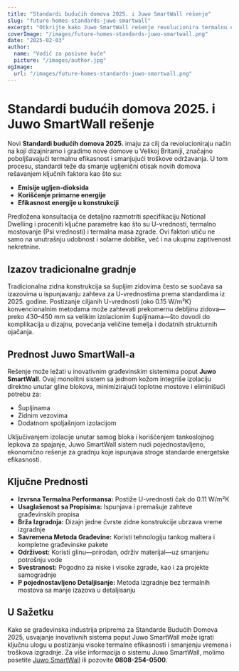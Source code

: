 ```yaml
---
title: "Standardi budućih domova 2025. i Juwo SmartWall rešenje"
slug: "future-homes-standards-juwo-smartwall"
excerpt: "Otkrijte kako Juwo SmartWall rešenje revolucionira termalnu efikasnost i standarde gradnje za buduće domove."
coverImage: "/images/future-homes-standards-juwo-smartwall.png"
date: "2025-02-03"
author:
  name: "Vodič za pasivne kuće"
  picture: "/images/author.jpg"
ogImage:
  url: "/images/future-homes-standards-juwo-smartwall.png"
---
```


# Standardi budućih domova 2025. i Juwo SmartWall rešenje

Novi **Standardi budućih domova 2025.** imaju za cilj da revolucioniraju način na koji dizajniramo i gradimo nove domove u Velikoj Britaniji, značajno poboljšavajući termalnu efikasnost i smanjujući troškove održavanja. U tom procesu, standardi teže da smanje ugljenični otisak novih domova rešavanjem ključnih faktora kao što su:

- **Emisije ugljen-dioksida**
- **Korišćenje primarne energije**
- **Efikasnost energije u konstrukciji**

Predložena konsultacija će detaljno razmotriti specifikaciju Notional Dwelling i proceniti ključne parametre kao što su U-vrednosti, termalno mostovanje (Psi vrednosti) i termalna masa zgrade. Ovi faktori utiču ne samo na unutrašnju udobnost i solarne dobitke, već i na ukupnu zaptivenost nekretnine.

## Izazov tradicionalne gradnje

Tradicionalna zidna konstrukcija sa šupljim zidovima često se suočava sa izazovima u ispunjavanju zahteva za U-vrednostima prema standardima iz 2025. godine. Postizanje ciljanih U-vrednosti (oko 0.15 W/m²K) konvencionalnim metodama može zahtevati prekomernu debljinu zidova—preko 430–450 mm sa velikim izolacionim šupljinama—što dovodi do komplikacija u dizajnu, povećanja veličine temelja i dodatnih strukturnih ojačanja.

## Prednost Juwo SmartWall-a

Rešenje može ležati u inovativnim građevinskim sistemima poput **Juwo SmartWall**. Ovaj monolitni sistem sa jednom kožom integriše izolaciju direktno unutar gline blokova, minimizirajući toplotne mostove i eliminišući potrebu za:

- Šupljinama
- Zidnim vezovima
- Dodatnom spoljašnjom izolacijom

Uključivanjem izolacije unutar samog bloka i korišćenjem tankoslojnog lepkova za spajanje, Juwo SmartWall sistem nudi pojednostavljeno, ekonomično rešenje za gradnju koje ispunjava stroge standarde energetske efikasnosti.

## Ključne Prednosti

- **Izvrsna Termalna Performansa:** Postiže U-vrednosti čak do 0.11 W/m²K
- **Usaglašenost sa Propisima:** Ispunjava i premašuje zahteve građevinskih propisa
- **Brža Izgradnja:** Dizajn jedne čvrste zidne konstrukcije ubrzava vreme izgradnje
- **Savremena Metoda Građevine:** Koristi tehnologiju tankog maltera i kompletne građevinske pakete
- **Održivost:** Koristi glinu—prirodan, održiv materijal—uz smanjenu potrošnju vode
- **Svestranost:** Pogodno za niske i visoke zgrade, kao i za projekte samogradnje
- **P pojednostavljeno Detaljisanje:** Metoda izgradnje bez termalnih mostova sa manje izazova u detaljisanju

## U Sažetku

Kako se građevinska industrija priprema za Standarde Budućih Domova 2025, usvajanje inovativnih sistema poput Juwo SmartWall može igrati ključnu ulogu u postizanju visoke termalne efikasnosti i smanjenju vremena i troškova izgradnje. Za više informacija o sistemu Juwo SmartWall, molimo posetite [Juwo SmartWall](http://www.Juwo-SmartWall.co.uk) ili pozovite **0808-254-0500**.